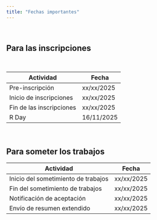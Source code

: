 ```yaml
---
title: "Fechas importantes"
---
```


<br>

## Para las inscripciones

<br>

| Actividad                | Fecha      |
|--------------------------|------------|
| Pre-inscripción          | xx/xx/2025 |
| Inicio de inscripciones  | xx/xx/2025 |
| Fin de las inscripciones | xx/xx/2025 |
| R Day                    | 16/11/2025 |

<br>

## Para someter los trabajos

| Actividad                           | Fecha             |
|-------------------------------------|-------------------|
| Inicio del sometimiento de trabajos | xx/xx/2025        |
| Fin del sometimiento de trabajos    | xx/xx/2025        |
| Notificación de aceptación          | xx/xx/2025        |
| Envío de resumen extendido          | xx/xx/2025        |

